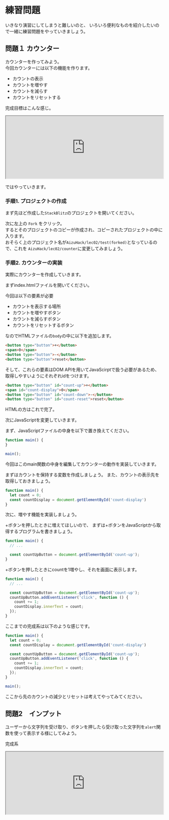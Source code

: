 # 練習問題

いきなり演習にしてしまうと難しいのと、
いろいろ便利なものを紹介したいので一緒に練習問題をやっていきましょう。

## 問題１ カウンター

カウンターを作ってみよう。  
今回カウンターには以下の機能を作ります。

- カウントの表示
- カウントを増やす
- カウントを減らす
- カウントをリセットする

完成目標はこんな感じ。

<iframe
  src="https://stackblitz.com/edit/web-platform-oev8ka?embed=1&file=script.js&hideExplorer=1&hideNavigation=1&view=preview"
  width="100%"
  height="200px"
  title="stupefied-sutherland-jdtqvf"
  allow="accelerometer; ambient-light-sensor; camera; encrypted-media; geolocation; gyroscope; hid; microphone; midi; payment; usb; vr; xr-spatial-tracking"
  sandbox="allow-forms allow-modals allow-popups allow-presentation allow-same-origin allow-scripts"
></iframe>

ではやっていきます。

### 手順1. プロジェクトの作成

まず先ほど作成した`StackBlitz`のプロジェクトを開いてください。

次に左上の `Fork` をクリック。  
するとそのプロジェクトのコピーが作成され、コピーされたプロジェクトの中に入ります。  
おそらく上のプロジェクト名が`AizuHack/lec02/test(forked)`となっているので、これを
`AizuHack/lec02/counter`に変更してみましょう。

### 手順2. カウンターの実装

実際にカウンターを作成していきます。

まずindex.htmlファイルを開いてください。

今回は以下の要素が必要

- カウントを表示する場所
- カウントを増やすボタン
- カウントを減らすボタン
- カウントをリセットするボタン

なのでHTMLファイルの`body`の中に以下を追加します。

```html
<button type="button">+</button>
<span>0</span>
<button type="button">-</button>
<button type="button">reset</button>
```

そして、これらの要素はDOM APIを用いてJavaScirptで扱う必要があるため、
取得しやすいようにそれぞれidをつけます。

```html
<button type="button" id="count-up">+</button>
<span id="count-display">0</span>
<button type="button" id="count-down">-</button>
<button type="button" id="count-reset">reset</button>
```

HTMLの方はこれで完了。

次にJavaScriptを変更していきます。

まず、JavaScriptファイルの中身を以下で置き換えてください。

```javascript
function main() {
}

main();
```

今回はこのmain関数の中身を編集してカウンターの動作を実装していきます。

まずはカウントを保持する変数を作成しましょう。
また、カウントの表示先を取得しておきましょう。

```javascript
function main() {
  let count = 0;
  const countDisplay = document.getElementById('count-display')
}
```

次に、増やす機能を実装しましょう。

+ボタンを押したときに増えてほしいので、
まずは+ボタンをJavaScriptから取得するプログラムを書きましょう。

```javascript
function main() {
  // ...

  const countUpButton = document.getElementById('count-up');
}
```

+ボタンを押したときにcountを1増やし、それを画面に表示します。

```javascript
function main() {
  // ...

  const countUpButton = document.getElementById('count-up');
  countUpButton.addEventListener('click', function () {
    count += 1;
    countDisplay.innerText = count;
  });
}
```

ここまでの完成系は以下のような感じです。

```javascript
function main() {
  let count = 0;
  const countDisplay = document.getElementById('count-display')

  const countUpButton = document.getElementById('count-up');
  countUpButton.addEventListener('click', function () {
    count += 1;
    countDisplay.innerText = count;
  });
}

main();
```

ここから先のカウントの減少とリセットは考えてやってみてください。

## 問題2　インプット

ユーザーから文字列を受け取り、ボタンを押したら受け取った文字列を`alert`関数を使って表示する様にしてみよう。

完成系

<iframe
  src="https://stackblitz.com/edit/web-platform-b1nohm?embed=1&file=script.js&hideExplorer=1&hideNavigation=1&view=preview"
  width="100%"
  height="200px"
  title="stupefied-sutherland-jdtqvf"
  allow="accelerometer; ambient-light-sensor; camera; encrypted-media; geolocation; gyroscope; hid; microphone; midi; payment; usb; vr; xr-spatial-tracking"
  sandbox="allow-forms allow-modals allow-popups allow-presentation allow-same-origin allow-scripts"
></iframe>
